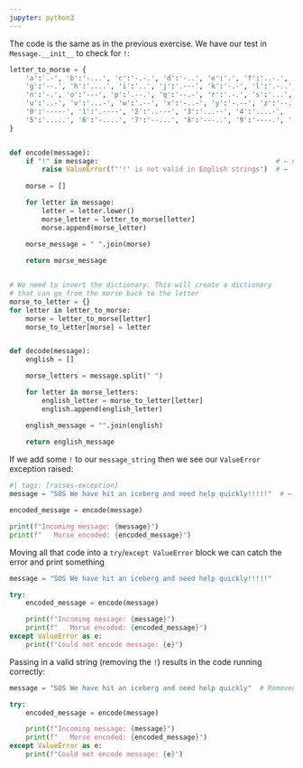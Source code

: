 ```yaml
---
jupyter: python3
---
```




The code is the same as in the previous exercise. We have our test in `Message.__init__` to check for `!`:


```python

letter_to_morse = {
    'a':'.-', 'b':'-...', 'c':'-.-.', 'd':'-..', 'e':'.', 'f':'..-.', 
    'g':'--.', 'h':'....', 'i':'..', 'j':'.---', 'k':'-.-', 'l':'.-..', 'm':'--', 
    'n':'-.', 'o':'---', 'p':'.--.', 'q':'--.-', 'r':'.-.', 's':'...', 't':'-',
    'u':'..-', 'v':'...-', 'w':'.--', 'x':'-..-', 'y':'-.--', 'z':'--..',
    '0':'-----', '1':'.----', '2':'..---', '3':'...--', '4':'....-',
    '5':'.....', '6':'-....', '7':'--...', '8':'---..', '9':'----.', ' ':'/'
}


def encode(message):
    if "!" in message:                                            # ← new code
        raise ValueError(f"'!' is not valid in English strings")  # ←
    
    morse = []

    for letter in message:
        letter = letter.lower()
        morse_letter = letter_to_morse[letter]
        morse.append(morse_letter)

    morse_message = " ".join(morse)
    
    return morse_message


# We need to invert the dictionary. This will create a dictionary
# that can go from the morse back to the letter
morse_to_letter = {}
for letter in letter_to_morse:
    morse = letter_to_morse[letter]
    morse_to_letter[morse] = letter


def decode(message):
    english = []

    morse_letters = message.split(" ")

    for letter in morse_letters:
        english_letter = morse_to_letter[letter]
        english.append(english_letter)

    english_message = "".join(english)
    
    return english_message
```


If we add some `!` to our `message_string` then we see our `ValueError` exception raised:

```python
#| tags: [raises-exception]
message = "SOS We have hit an iceberg and need help quickly!!!!!"  # ← Added ! to end of string

encoded_message = encode(message)

print(f"Incoming message: {message}")
print(f"   Morse encoded: {encoded_message}")
```



Moving all that code into a `try`/`except ValueError` block we can catch the error and print something

```python
message = "SOS We have hit an iceberg and need help quickly!!!!!"

try:
    encoded_message = encode(message)

    print(f"Incoming message: {message}")
    print(f"   Morse encoded: {encoded_message}")
except ValueError as e:
    print(f"Could not encode message: {e}")
```



Passing in a valid string (removing the `!`) results in the code running correctly:

```python
message = "SOS We have hit an iceberg and need help quickly"  # Removed ! from end of string

try:
    encoded_message = encode(message)

    print(f"Incoming message: {message}")
    print(f"   Morse encoded: {encoded_message}")
except ValueError as e:
    print(f"Could not encode message: {e}")
```



